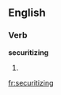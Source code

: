 ==English==

===Verb===
'''securitizing'''

# {{present participle of|securitize}}

[[fr:securitizing]]